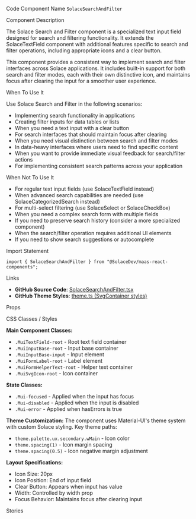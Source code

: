 
<Meta of={SolaceSearchAndFilterStories} />

<Title>Solace Search and Filter</Title>

<Description of={SolaceSearchAndFilterStories} />

<Subtitle>Code Component Name</Subtitle>
`SolaceSearchAndFilter`

<Subtitle>Component Description</Subtitle>

The Solace Search and Filter component is a specialized text input field designed for search and filtering functionality. It extends the SolaceTextField component with additional features specific to search and filter operations, including appropriate icons and a clear button.

This component provides a consistent way to implement search and filter interfaces across Solace applications. It includes built-in support for both search and filter modes, each with their own distinctive icon, and maintains focus after clearing the input for a smoother user experience.

<Subtitle>When To Use It</Subtitle>

Use Solace Search and Filter in the following scenarios:

- Implementing search functionality in applications
- Creating filter inputs for data tables or lists
- When you need a text input with a clear button
- For search interfaces that should maintain focus after clearing
- When you need visual distinction between search and filter modes
- In data-heavy interfaces where users need to find specific content
- When you want to provide immediate visual feedback for search/filter actions
- For implementing consistent search patterns across your application

<Subtitle>When Not To Use It</Subtitle>

- For regular text input fields (use SolaceTextField instead)
- When advanced search capabilities are needed (use SolaceCategorizedSearch instead)
- For multi-select filtering (use SolaceSelect or SolaceCheckBox)
- When you need a complex search form with multiple fields
- If you need to preserve search history (consider a more specialized component)
- When the search/filter operation requires additional UI elements
- If you need to show search suggestions or autocomplete

<Subtitle>Import Statement</Subtitle>

```tsx
import { SolaceSearchAndFilter } from "@SolaceDev/maas-react-components";
```

<Subtitle>Links</Subtitle>

- **GitHub Source Code**: [SolaceSearchAndFilter.tsx](https://github.com/SolaceDev/maas-react-components/blob/main/src/components/SolaceSearchAndFilter.tsx)
- **GitHub Theme Styles**: <a href="https://github.com/SolaceDev/maas-react-components/blob/main/src/resources/theme.ts#:~:text=SvgContainer" target="_blank">theme.ts (SvgContainer styles)</a>

<Subtitle>Props</Subtitle>

<ArgTypes of={SolaceSearchAndFilterStories} />

<Subtitle>CSS Classes / Styles</Subtitle>

**Main Component Classes:**

- `.MuiTextField-root` - Root text field container
- `.MuiInputBase-root` - Input base container
- `.MuiInputBase-input` - Input element
- `.MuiFormLabel-root` - Label element
- `.MuiFormHelperText-root` - Helper text container
- `.MuiSvgIcon-root` - Icon container

**State Classes:**

- `.Mui-focused` - Applied when the input has focus
- `.Mui-disabled` - Applied when the input is disabled
- `.Mui-error` - Applied when hasErrors is true

**Theme Customization:**
The component uses Material-UI's theme system with custom Solace styling. Key theme paths:

- `theme.palette.ux.secondary.wMain` - Icon color
- `theme.spacing(1)` - Icon margin spacing
- `theme.spacing(0.5)` - Icon negative margin adjustment

**Layout Specifications:**

- Icon Size: 20px
- Icon Position: End of input field
- Clear Button: Appears when input has value
- Width: Controlled by width prop
- Focus Behavior: Maintains focus after clearing input

<Subtitle>Stories</Subtitle>

<CustomStories />
